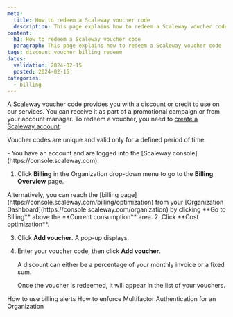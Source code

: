 ```yaml
---
meta:
  title: How to redeem a Scaleway voucher code
  description: This page explains how to redeem a Scaleway voucher code
content:
  h1: How to redeem a Scaleway voucher code
  paragraph: This page explains how to redeem a Scaleway voucher code
tags: discount voucher billing redeem 
dates:
  validation: 2024-02-15
  posted: 2024-02-15
categories:
  - billing
---
```


A Scaleway voucher code provides you with a discount or credit to use on our services. You can receive it as part of a promotional campaign or from your account manager. To redeem a voucher, you need to [create a Scaleway account](/console/account/how-to/create-an-account/).

Voucher codes are unique and valid only for a defined period of time.

<Message type="requirement">
  - You have an account and are logged into the [Scaleway console](https://console.scaleway.com).
</Message>

1. Click **Billing** in the Organization drop-down menu to go to the **Billing Overview** page.
 <Message type="tip">
      Alternatively, you can reach the [billing page](https://console.scaleway.com/billing/optimization) from your [Organization Dashboard](https://console.scaleway.com/organization) by clicking **Go to Billing** above the **Current consumption** area.
    </Message>
2. Click **Cost optimization**.

3. Click **Add voucher**. A pop-up displays.
 
4. Enter your voucher code, then click **Add voucher**. 
    
    <Message type="note">
      A discount can either be a percentage of your monthly invoice or a fixed sum.
    </Message>

    Once the voucher is redeemed, it will appear in the list of your vouchers.


<Navigation title="See also">
  <PreviousButton to="/console/account/how-to/use-billing-alerts/">How to use billing alerts</PreviousButton>
  <NextButton to="/console/account/how-to/enforce-mfa">How to enforce Multifactor Authentication for an Organization</NextButton>
</Navigation>
